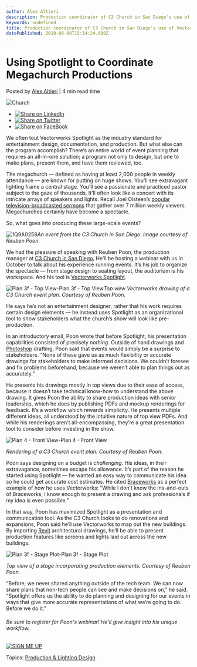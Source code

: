 ```yaml
---
author: Alex Altieri
description: Production coordinator of C3 Church in San Diego's use of Vectorworks Spotlight lets him collaborate effectively by using PDFs and renderings.
keywords: undefined
title: Production coordinator of C3 Church in San Diego's use of Vectorworks Spotlight lets him collaborate effectively by using PDFs and renderings. 
datePublished: 2019-09-09T15:14:24.000Z
---
```

  

# Using Spotlight to Coordinate Megachurch Productions

 Posted by [Alex Altieri](https://blog.vectorworks.net/author/alex-altieri) | 4 min read time 

![Church](https://blog.vectorworks.net/hubfs/Church.jpg) 

* [![Share on LinkedIn](https://2659751.fs1.hubspotusercontent-na1.net/hubfs/2659751/michaelDemo/share-LI.png)](http://www.linkedin.com/shareArticle?mini=true&url=https%3A%2F%2Fblog.vectorworks.net%2Fusing-spotlight-to-coordinate-megachurch-productions)
* [![Share on Twitter](https://2659751.fs1.hubspotusercontent-na1.net/hubfs/2659751/michaelDemo/share-TW.png)](https://www.twitter.com/share?text=Using%20Spotlight%20to%20Coordinate%20Megachurch%20Productions&url=https%3A%2F%2Fblog.vectorworks.net%2Fusing-spotlight-to-coordinate-megachurch-productions&via=PMGTweets)
* [![Share on FaceBook](https://2659751.fs1.hubspotusercontent-na1.net/hubfs/2659751/michaelDemo/share-FB.png)](https://www.facebook.com/sharer/sharer.php?u=https%3A%2F%2Fblog.vectorworks.net%2Fusing-spotlight-to-coordinate-megachurch-productions)

We often tout Vectorworks Spotlight as the industry standard for entertainment design, documentation, and production. But what else can the program accomplish? There’s an entire world of event planning that requires an all-in-one solution; a program not only to design, but one to make plans, present them, and have them reviewed, too.

The megachurch — defined as having at least 2,000 people in weekly attendance — are known for putting on huge shows. You’ll see extravagant lighting frame a central stage. You’ll see a passionate and practiced pastor subject to the gaze of thousands. It’ll often look like a concert with its intricate arrays of speakers and lights. Recall Joel Olsteen’s [popular television-broadcasted sermons](https://www.lakewoodchurch.com/) that gather over 7 million weekly viewers. Megachurches certainly have become a spectacle.

So, what goes into producing these large-scale events?

![1Q9A0258](https://blog.vectorworks.net/hs-fs/hubfs/Blog%20Images/190909_C3Church/1Q9A0258.jpg?width=600&name=1Q9A0258.jpg)_An event from the C3 Church in San Diego. Image courtesy of Reuben Poon._

We had the pleasure of speaking with Reuben Poon, the production manager at [C3 Church in San Diego.](https://c3sandiego.com/) He’ll be hosting a webinar with us in October to talk about his experience running events. It’s his job to organize the spectacle — from stage design to seating layout, the auditorium is his workspace. And his tool is [Vectorworks Spotlight](https://www.vectorworks.net/en-US/spotlight?utm%5Fcampaign=blog&utm%5Fmedium=planetvectorworks&utm%5Fsource=intext&utm%5Fcontent=reubenpoon090919).

![Plan 3f - Top View-Plan 3f - Top View](https://blog.vectorworks.net/hs-fs/hubfs/Blog%20Images/190909_C3Church/Plan%203f%20-%20Top%20View-Plan%203f%20-%20Top%20View.jpg?width=316&name=Plan%203f%20-%20Top%20View-Plan%203f%20-%20Top%20View.jpg)_Top view Vectorworks drawing of a C3 Church event plan. Courtesy of Reuben Poon._

He says he’s not an entertainment designer, rather that his work requires certain design elements — he instead uses Spotlight as an organizational tool to show stakeholders what the church’s show will look like pre-production.

In an introductory email, Poon wrote that before Spotlight, his presentation capabilities consisted of precisely _nothing._ Outside of hand drawings and [Photoshop](https://www.adobe.com/products/photoshop.html?sdid=KKQIN&mv=search&ef%5Fid=Cj0KCQjwh8jrBRDQARIsAH7BsXcOY4d6IA9BnyvWLQIGVds2s3CBkdo8XRAQK6rKQcxaVAXqP556hzAaAsUDEALw%5FwcB:G:s&s%5Fkwcid=AL!3085!3!332949096606!e!!g!!photoshop&gclid=Cj0KCQjwh8jrBRDQARIsAH7BsXcOY4d6IA9BnyvWLQIGVds2s3CBkdo8XRAQK6rKQcxaVAXqP556hzAaAsUDEALw%5FwcB) drafting, Poon said that events would simply be a surprise to stakeholders. “None of these gave us as much flexibility or accurate drawings for stakeholders to make informed decisions. We couldn’t foresee and fix problems beforehand, because we weren’t able to plan things out as accurately.”

He presents his drawings mostly in top views due to their ease of access, because it doesn’t take technical know-how to understand the above drawing. It gives Poon the ability to share production ideas with senior leadership, which he does by publishing PDFs and mockup renderings for feedback. It’s a workflow which rewards simplicity. He presents multiple different ideas, all understood by the intuitive nature of top view PDFs. And while his renderings aren’t all-encompassing, they’re a great presentation tool to consider before investing in the show.

![Plan 4 - Front View-Plan 4 - Front View](https://blog.vectorworks.net/hs-fs/hubfs/Blog%20Images/190909_C3Church/Plan%204%20-%20Front%20View-Plan%204%20-%20Front%20View.jpg?width=600&name=Plan%204%20-%20Front%20View-Plan%204%20-%20Front%20View.jpg)

_Rendering of a C3 Church event plan. Courtesy of Reuben Poon._

Poon says designing on a budget is _challenging._ His ideas, in their extravagance, sometimes escape his allowance. It’s part of the reason he started using Spotlight — he wanted an easy way to communicate his idea so he could get accurate cost estimates. He cited [Braceworks](https://www.vectorworks.net/en-US/braceworks?utm%5Fcampaign=blog&utm%5Fmedium=planetvectorworks&utm%5Fsource=intext&utm%5Fcontent=reubenpoon090919) as a perfect example of how he uses Vectorworks: “While I don’t know the ins-and-outs of Braceworks, I know enough to present a drawing and ask professionals if my idea is even possible.”

In that way, Poon has maximized Spotlight as a presentation and communication tool. As the C3 Church looks to do renovations and expansions, Poon said he’ll use Vectorworks to map out the new buildings. By importing [Revit](https://www.autodesk.com/products/revit/overview) architectural drawings, he’ll be able to present production features like screens and lights laid out across the new buildings.

![Plan 3f - Stage Plot-Plan 3f - Stage Plot](https://blog.vectorworks.net/hs-fs/hubfs/Blog%20Images/190909_C3Church/Plan%203f%20-%20Stage%20Plot-Plan%203f%20-%20Stage%20Plot.jpg?width=502&name=Plan%203f%20-%20Stage%20Plot-Plan%203f%20-%20Stage%20Plot.jpg)

_Top view of a stage incorporating production elements. Courtesy of Reuben Poon._

“Before, we never shared anything outside of the tech team. We can now share plans that non-tech people can see and make decisions on,” he said. “Spotlight offers us the ability to do planning and designing for our events in ways that give more accurate representations of what we’re going to do. Before we do it.”

###### Be sure to register for Poon's webinar! He'll give insight into his unique workflow.

[![SIGN ME UP](https://no-cache.hubspot.com/cta/default/3018241/edfd9b74-32e6-4d23-a607-61ce4603d0d9.png)](https://cta-redirect.hubspot.com/cta/redirect/3018241/edfd9b74-32e6-4d23-a607-61ce4603d0d9) 

 Topics: [Production & Lighting Design](https://blog.vectorworks.net/topic/production-lighting-design) 

  